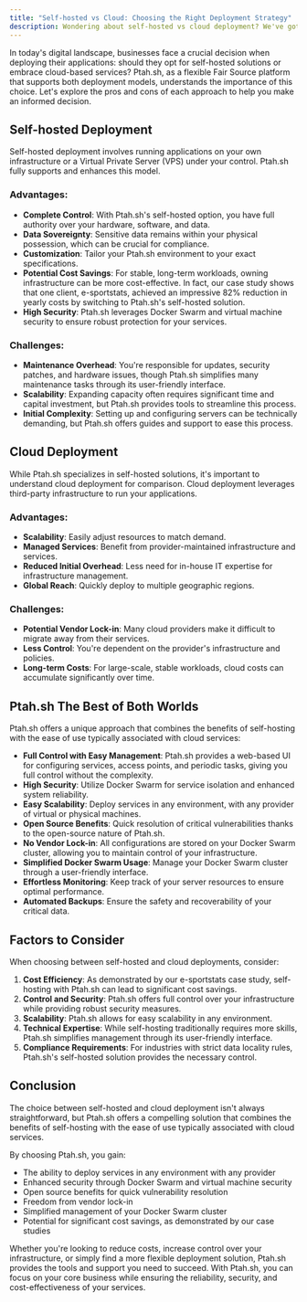 ```yaml
---
title: "Self-hosted vs Cloud: Choosing the Right Deployment Strategy"
description: Wondering about self-hosted vs cloud deployment? We've got you covered!
---
```



In today's digital landscape, businesses face a crucial decision when deploying their applications: should they opt for self-hosted solutions or embrace cloud-based services? Ptah.sh, as a flexible Fair Source platform that supports both deployment models, understands the importance of this choice. Let's explore the pros and cons of each approach to help you make an informed decision.

## Self-hosted Deployment

Self-hosted deployment involves running applications on your own infrastructure or a Virtual Private Server (VPS) under your control. Ptah.sh fully supports and enhances this model.

### Advantages:
- **Complete Control**: With Ptah.sh's self-hosted option, you have full authority over your hardware, software, and data.
- **Data Sovereignty**: Sensitive data remains within your physical possession, which can be crucial for compliance.
- **Customization**: Tailor your Ptah.sh environment to your exact specifications.
- **Potential Cost Savings**: For stable, long-term workloads, owning infrastructure can be more cost-effective. In fact, our case study shows that one client, e-sportstats, achieved an impressive 82% reduction in yearly costs by switching to Ptah.sh's self-hosted solution.
- **High Security**: Ptah.sh leverages Docker Swarm and virtual machine security to ensure robust protection for your services.

### Challenges:
- **Maintenance Overhead**: You're responsible for updates, security patches, and hardware issues, though Ptah.sh simplifies many maintenance tasks through its user-friendly interface.
- **Scalability**: Expanding capacity often requires significant time and capital investment, but Ptah.sh provides tools to streamline this process.
- **Initial Complexity**: Setting up and configuring servers can be technically demanding, but Ptah.sh offers guides and support to ease this process.

## Cloud Deployment

While Ptah.sh specializes in self-hosted solutions, it's important to understand cloud deployment for comparison. Cloud deployment leverages third-party infrastructure to run your applications.

### Advantages:
- **Scalability**: Easily adjust resources to match demand.
- **Managed Services**: Benefit from provider-maintained infrastructure and services.
- **Reduced Initial Overhead**: Less need for in-house IT expertise for infrastructure management.
- **Global Reach**: Quickly deploy to multiple geographic regions.

### Challenges:
- **Potential Vendor Lock-in**: Many cloud providers make it difficult to migrate away from their services.
- **Less Control**: You're dependent on the provider's infrastructure and policies.
- **Long-term Costs**: For large-scale, stable workloads, cloud costs can accumulate significantly over time.

## Ptah.sh The Best of Both Worlds

Ptah.sh offers a unique approach that combines the benefits of self-hosting with the ease of use typically associated with cloud services:

- **Full Control with Easy Management**: Ptah.sh provides a web-based UI for configuring services, access points, and periodic tasks, giving you full control without the complexity.
- **High Security**: Utilize Docker Swarm for service isolation and enhanced system reliability.
- **Easy Scalability**: Deploy services in any environment, with any provider of virtual or physical machines.
- **Open Source Benefits**: Quick resolution of critical vulnerabilities thanks to the open-source nature of Ptah.sh.
- **No Vendor Lock-in**: All configurations are stored on your Docker Swarm cluster, allowing you to maintain control of your infrastructure.
- **Simplified Docker Swarm Usage**: Manage your Docker Swarm cluster through a user-friendly interface.
- **Effortless Monitoring**: Keep track of your server resources to ensure optimal performance.
- **Automated Backups**: Ensure the safety and recoverability of your critical data.

## Factors to Consider

When choosing between self-hosted and cloud deployments, consider:

1. **Cost Efficiency**: As demonstrated by our e-sportstats case study, self-hosting with Ptah.sh can lead to significant cost savings.
2. **Control and Security**: Ptah.sh offers full control over your infrastructure while providing robust security measures.
3. **Scalability**: Ptah.sh allows for easy scalability in any environment.
4. **Technical Expertise**: While self-hosting traditionally requires more skills, Ptah.sh simplifies management through its user-friendly interface.
5. **Compliance Requirements**: For industries with strict data locality rules, Ptah.sh's self-hosted solution provides the necessary control.

## Conclusion

The choice between self-hosted and cloud deployment isn't always straightforward, but Ptah.sh offers a compelling solution that combines the benefits of self-hosting with the ease of use typically associated with cloud services.

By choosing Ptah.sh, you gain:
- The ability to deploy services in any environment with any provider
- Enhanced security through Docker Swarm and virtual machine security
- Open source benefits for quick vulnerability resolution
- Freedom from vendor lock-in
- Simplified management of your Docker Swarm cluster
- Potential for significant cost savings, as demonstrated by our case studies

Whether you're looking to reduce costs, increase control over your infrastructure, or simply find a more flexible deployment solution, Ptah.sh provides the tools and support you need to succeed. With Ptah.sh, you can focus on your core business while ensuring the reliability, security, and cost-effectiveness of your services.
<DocsCTA />
